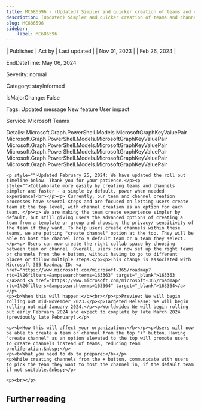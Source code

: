 ```yaml
---
title: MC686596 - (Updated) Simpler and quicker creation of teams and channels
description: (Updated) Simpler and quicker creation of teams and channels
slug: MC686596
sidebar:
    label: MC686596
---
```



| Published | Act by | Last updated |
| Nov 01, 2023 |  | Feb 26, 2024 |

EndDateTime: May 06, 2024

Severity: normal

Category: stayInformed

IsMajorChange: False

Tags: Updated message New feature User impact

Service: Microsoft Teams

Details: Microsoft.Graph.PowerShell.Models.MicrosoftGraphKeyValuePair Microsoft.Graph.PowerShell.Models.MicrosoftGraphKeyValuePair Microsoft.Graph.PowerShell.Models.MicrosoftGraphKeyValuePair Microsoft.Graph.PowerShell.Models.MicrosoftGraphKeyValuePair Microsoft.Graph.PowerShell.Models.MicrosoftGraphKeyValuePair Microsoft.Graph.PowerShell.Models.MicrosoftGraphKeyValuePair

```
<p style="">Updated February 25, 2024: We have updated the roll out timeline below. Thank you for your patience.</p><p style="">Collaborate more easily by creating teams and channels simpler and faster - a simple by default, power when needed experience!<br></p><p> Currently, our team and channel creation processes have several steps and are focused on letting users create team at the top level, with channel creation as an option for each team. </p><p> We are making the team create experience simpler by default, but still giving users the advanced options of creating a team from a template or group and choosing the privacy/ sensitivity of the team if they want. To help users create channels within these teams, we are putting "create channel" option at the top. They will be able to host the channel into a default team or a team they select. </p><p> Users can now create the right collab space by choosing between team or channel. Overall, users can now set up the right teams or channels from the + button, without having to go to different places or follow multiple steps.</p><p>This change is associated with Microsoft 365 Roadmap ID: <a href="https://www.microsoft.com/microsoft-365/roadmap?rtc=1%26filters=&amp;searchterms=163363" target="_blank">163363 </a>and <a href="https://www.microsoft.com/microsoft-365/roadmap?rtc=1%26filters=&amp;searchterms=163364" target="_blank">163364</a></p>
<p><b>When this will happen:</b><br></p><p>Preview: We will begin rolling out mid-November 2023.</p><p>Targeted Release: We will begin rolling out mid-January 2024.</p><p>Worldwide: We will begin rolling out early February 2024 and expect to complete by late March 2024 (previously late February).</p>

<p><b>How this will affect your organization:</b></p><p>Users will now be able to create a team or channel from the top "+" button. Having "create channel" as an option elevated to the top will promote users to create channels instead of teams, reducing team proliferation.&nbsp;</p>
<p><b>What you need to do to prepare:</b></p>
<p>While creating channels from the + button, communicate with users to pick the team they want to host the channel in, if the default team if not suitable.&nbsp;</p>

<p><br></p>
```

## Further reading

